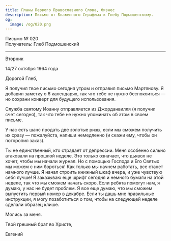```yaml
---
title: Планы Первого Православного Слова, бизнес
description: Письмо от Блаженного Серафима к Глебу Подмошенскому.
og:
  image: /og/020.png
---
```


<div style={{textAlign:'right', fontFamily:'monospace'}}>Письмо № 020</div>
<div style={{textAlign:'left', fontFamily:'monospace'}}>Получатель: Глеб Подмошенский</div>

---

Вторник

14/27 октября 1964 года

Дорогой Глеб,

Я получил твое письмо сегодня утром и отправил письмо Мартянову. Я добавил заметку о 6 календарях, так что тебе не нужно беспокоиться — но сохрани конверт для будущего использования.

Служба святому Иоанну отправляется из Джорданвилля (я получил счет сегодня), так что тебе не нужно упоминать об этом в своем письме.

У нас есть шанс продать две золотые ризы, если мы сможем получить их сразу — пожалуйста, напиши немедленно (и скажи ему, чтобы он поторопил заказ).

Ты не единственный, кто страдает от депрессии. Меня особенно сильно атаковали на прошлой неделе. Это только означает, что дьявол не хочет, чтобы мы начали журнал. Но с помощью Господа и Его Святых мы можем с ним бороться! Как только мы начнем работать, все станет намного лучше. Я начал строить книжный шкаф вчера, и уже чувствую себя лучше! Я заказываю еще шрифт сегодня и немного бумаги на этой неделе, так что мы сможем начать скоро. Если ребята помогут нам, я думаю, у нас не будет проблем. Я все еще думаю, что мы сможем выпустить первый номер в декабре. Если ты дашь мне правильные инструкции, я могу позаботиться о том, чтобы на следующей неделе сделали образец клише.

Молись за меня.

Твой грешный брат во Христе,

Евгений